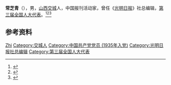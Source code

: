 '''常芝青'''（{{bd|1911年||1985年|}}），男，[[山西|山西]][[交城|交城]]人，中国报刊活动家，曾任《[[光明日报|光明日报]]》社总编辑，[[第三届全国人大代表|第三届全国人大代表]]。<ref>{{Cite book|title=民国人物大辞典|author=徐友春主编; 蔡鸿源, 周兴培副主编|publisher=河北人民出版社|year=1991|isbn=|location=石家庄|pages=}}</ref><ref>{{Cite book|title=新闻传播百科全书|author=邱沛篁, 吴信训, 向纯武等主编|publisher=四川人民出版社|year=1998|isbn=|location=成都|pages=}}</ref><ref>{{Cite book|title=中华人民共和国职官志|author=何虎生, 李耀东, 向常福主编|publisher=中国社会出版社|year=2003|isbn=9787800883934|location=北京|pages=}}</ref>

== 参考资料 ==
{{reflist}}

{{中国人物小作品}}

{{Authority control}}
{{DEFAULTSORT:Chang常}}
[[Category:常姓|Zhi]]
[[Category:交城人|Category:交城人]]
[[Category:中国共产党党员_(1935年入党)|Category:中国共产党党员 (1935年入党)]]
[[Category:光明日报社总编辑|Category:光明日报社总编辑]]
[[Category:第三届全国人大代表|Category:第三届全国人大代表]]